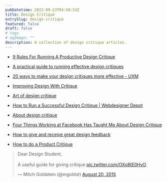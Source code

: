 ```yaml
---
pubDatetime: 2022-09-23T04:58:53Z
title: Design Critique
entrySlug: design-critique
featured: false
draft: false
# tags
# ogImage: ""
description: A collection of design critique articles.
---
```


- [9 Rules For Running A Productive Design Critique](https://www.fastcompany.com/3019674/9-rules-for-running-a-productive-design-critique)

- [A practical guide to running effective design critiques](https://medium.com/@suelynyu/a-practical-guide-to-running-effective-design-critiques-c6e8166c9eb0)

- [20 ways to make your design critiques more effective - UXM](http://www.uxforthemasses.com/design-critiques/)

- [Improving Design With Critique](https://medium.com/adventures-in-ux-design/improving-design-with-critique-2a981dd8ba0f)
- [Art of design critique](https://medium.theuxblog.com/art-of-design-critique-e08a4e1ef13)

- [How to Run a Successful Design Critique | Webdesigner Depot](https://www.webdesignerdepot.com/2018/07/how-to-run-a-successful-design-critique/)

- [About design critique](https://buditanrim.co/2018/about-design-critique/)

- [Four Things Working at Facebook Has Taught Me About Design Critique](https://medium.com/facebook-design/critique-is-an-important-part-of-any-design-process-whether-you-work-as-part-of-a-team-or-solo-ef3dcb299ce3)

- [How to give and receive great design feedback](https://uxdesign.cc/how-to-give-and-receive-great-design-feedback-ca5e37eea4b9)

- [How to do a Product Critique](https://medium.com/the-year-of-the-looking-glass/how-to-do-a-product-critique-98b657050638)

<blockquote class="twitter-tweet">
  <p lang="en" dir="ltr">
    Dear Design Student,
    <br />
    <br />A useful guide for giving critique
    <a href="http://t.co/OXo8tE0HvO">pic.twitter.com/OXo8tE0HvO</a>
  </p>
  &mdash; Mitch Goldstein (@mgoldst) <a href="https://twitter.com/mgoldst/status/634446580297375744?ref_src=twsrc%5Etfw">August 20, 2015</a>
</blockquote> <script
  async
  src="https://platform.twitter.com/widgets.js"
  charset="utf-8"
></script>
